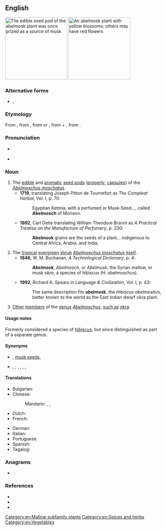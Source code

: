 ==English==
[[File:Abelmoschus_moschatus_1.jpg|thumb|right|200px|The edible seed pod of the abelmosk plant was once prized as a source of [[musk]]]]
[[File:Abelmoschus moschatus.jpg|thumb|right|200px|An abelmosk plant with yellow blossoms; others may have red flowers]]
{{wikipedia}}
===Alternative forms===
* {{sense|obsolete}} {{l|en|abelmusk}}, {{l|en|abelmosch}}

===Etymology===
From {{der|en|NL.|Abelmoschus|abelmoschus}}, from {{der|en|it|abelmosch}}, from {{der|en|ar|أَبُو المِسْك||[[father]] of [[musk]]}} or {{m|ar|حَبّ المِسْك||[[grain]] of [[musk]]}}, from {{m|ar|حَبّ||grain}} + {{m|ar|مِسْك}}, from {{der|en|fa|مشک|tr=mošk}}.

===Pronunciation===
* {{a|UK}} {{IPA|/ˈeɪbəlmɒsk/|/ˈeɪblmɒsk/|lang=en}}
* {{a|US}} {{IPA|/ˈeɪbəlˌmɑsk/|/ˈeɪblmɑsk/|lang=en}}

===Noun===
{{en-noun|~}}

# The [[edible]] and [[aromatic]] [[seed pod]]s ([[properly]], [[capsule]]s) of the ''[[Abelmoschus moschatus]]''.
#* '''1719''', translating Joseph Pitton de Tournefort as ''The Compleat Herbal'', Vol. I, p. 70:
#*: Egyptian Ketmia, with a perfumed or Musk-Seed..., called '''Abelmosch''' of Morison.
#* '''1892''', Carl Deite translating William Theodore Brannt as ''A Practical Treatise on the Manufacture of Perfumery'', p. 230:
#*: '''Abelmosk''' grains are the seeds of a plant... indigenous to Central Africa, Arabia, and India.
# The [[tropical]] [[evergreen]] [[shrub]] ''[[Abelmoschus moschatus]]'' [[itself]].
#* '''1846''', W. M. Buchanan, ''A Technological Dictionary'', p. 4:
#*: '''''Abelmosk''''', ''Abelmosch'', or ''Abelmusk'', the Syrian mallow, or musk okro, a species of hibiscus (H. abelmoschus).
#* '''1992''', Richard A. Spears in ''Language & Civilization'', Vol. I, p. 43:
#*: The same description fits '''abelmosk''', the ''Hibiscus abelmoshus'', better known to the world as the East Indian dwarf okra plant.
# {{lb|en|uncommon|usually|_|plural}} [[other|Other]] [[member]]s of the [[genus]] ''[[Abelmoschus]]'', [[such as]] [[okra]].

====Usage notes====
Formerly considered a species of [[hibiscus]], but since distinguished as part of a separate genus.

====Synonyms====
* {{sense|aromatic seeds}} {{l|en|ambrette seeds}}, [[musk seed]]s, {{l|en|rose mallow seeds}}
* {{sense|A. moschatus}} {{l|en|annual hibiscus}}, {{l|en|tropical jewel hibiscus}} {{q|dated}}; {{l|en|muskdana}}, {{l|en|musk mallow}}, {{l|en|musk okra}}, {{l|en|ornamental okra}}, {{l|en|Yorka okra}}

====Translations====
{{trans-top|''A. moschatus''}}
* Bulgarian: {{t|bg|мускусен слез}}
* Chinese:
*: Mandarin: {{t|cmn|黄葵|tr=huángkuí|sc=Hani}}, {{t|cmn|麝香槿|tr=shèxiāngjǐn|sc=Hani}}, {{t|cmn|香葵|tr=xiāngkuí|sc=Hani}}
* Dutch: {{t|nl|abelmos|m}}
* French: {{t+|fr|ambrette|f}}
{{trans-mid}}
* German: {{t+|de|Abelmoschus|m}}
* Italian: {{t|it|abelmosco|m}}
* Portuguese: {{t|pt|abelmosco|m}}
* Spanish: {{t+|es|abelmosco|m}}
* Tagalog: {{t|tl|kastuli|sc=Hani}}
{{trans-bottom}}

===Anagrams===
* {{anagrams|en|smokable}}

===References===
* {{specieslite|Abelmoschus moschatus|i=1}}
* {{comcatlite|Abelmoschus moschatus|i=1}}
* {{R:OED Online|entry=abelmosk|part of speech=n|code=237|date=2011}}

[[Category:en:Mallow subfamily plants]]
[[Category:en:Spices and herbs]]
[[Category:en:Vegetables]]